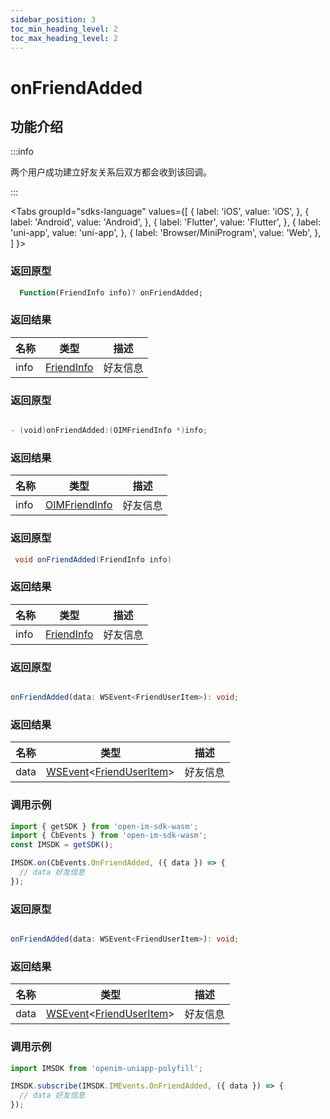 ```yaml
---
sidebar_position: 3
toc_min_heading_level: 2
toc_max_heading_level: 2
---
```


# onFriendAdded

## 功能介绍

:::info

两个用户成功建立好友关系后双方都会收到该回调。

:::

<Tabs
groupId="sdks-language"
values={[
{ label: 'iOS', value: 'iOS', },
{ label: 'Android', value: 'Android', },
{ label: 'Flutter', value: 'Flutter', },
{ label: 'uni-app', value: 'uni-app', },
{ label: 'Browser/MiniProgram', value: 'Web', },
]
}>

<TabItem value="Flutter">

### 返回原型

```dart showLineNumbers
  Function(FriendInfo info)? onFriendAdded;
```

### 返回结果

| 名称 | 类型                                                | 描述     |
| ---- | --------------------------------------------------- | -------- |
| info | [FriendInfo](docs/sdks/class/friend/friendInfo.mdx) | 好友信息 |

</TabItem>

<TabItem value="iOS">

### 返回原型

```swift showLineNumbers

- (void)onFriendAdded:(OIMFriendInfo *)info;

```

### 返回结果

| 名称 | 类型                                                   | 描述     |
| ---- | ------------------------------------------------------ | -------- |
| info | [OIMFriendInfo](docs/sdks/class/friend/friendInfo.mdx) | 好友信息 |

</TabItem>

<TabItem value="Android">

### 返回原型

```java showLineNumbers
 void onFriendAdded(FriendInfo info)
```

### 返回结果

| 名称 | 类型                                                | 描述     |
| ---- | --------------------------------------------------- | -------- |
| info | [FriendInfo](docs/sdks/class/friend/friendInfo.mdx) | 好友信息 |


</TabItem>

<TabItem value="Web">

### 返回原型

```ts showLineNumbers

onFriendAdded(data: WSEvent<FriendUserItem>): void;

```

### 返回结果

| 名称 | 类型                                                                                             | 描述     |
| ---- | ------------------------------------------------------------------------------------------------ | -------- |
| data | [WSEvent](docs/sdks/class/response.mdx)<[FriendUserItem](docs/sdks/class/friend/friendInfo.mdx)> | 好友信息 |

### 调用示例

```js showLineNumbers
import { getSDK } from 'open-im-sdk-wasm';
import { CbEvents } from 'open-im-sdk-wasm';
const IMSDK = getSDK();

IMSDK.on(CbEvents.OnFriendAdded, ({ data }) => {
  // data 好友信息
});
```

</TabItem>

<TabItem value="uni-app">

### 返回原型

```ts showLineNumbers

onFriendAdded(data: WSEvent<FriendUserItem>): void;

```

### 返回结果

| 名称 | 类型                                                                                             | 描述     |
| ---- | ------------------------------------------------------------------------------------------------ | -------- |
| data | [WSEvent](docs/sdks/class/response.mdx)<[FriendUserItem](docs/sdks/class/friend/friendInfo.mdx)> | 好友信息 |

### 调用示例

```js showLineNumbers
import IMSDK from 'openim-uniapp-polyfill';

IMSDK.subscribe(IMSDK.IMEvents.OnFriendAdded, ({ data }) => {
  // data 好友信息
});
```

</TabItem>

</Tabs>
